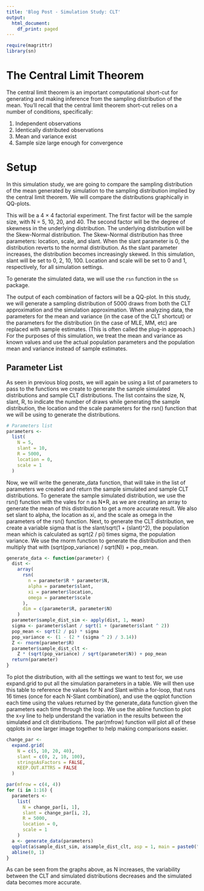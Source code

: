 ```yaml
---
title: 'Blog Post - Simulation Study: CLT'
output:
  html_document:
    df_print: paged
---
```


```r
require(magrittr)
library(sn)
```


# The Central Limit Theorem

The central limit theorem is an important computational short-cut for
generating and making inference from the sampling distribution of the
mean. You’ll recall that the central limit theorem short-cut relies on a
number of conditions, specifically:

1.  Independent observations
2.  Identically distributed observations
3.  Mean and variance exist
4.  Sample size large enough for convergence

# Setup

In this simulation study, we are going to compare the sampling
distribution of the mean generated by simulation to the sampling
distribution implied by the central limit theorem. We will compare the
distributions graphically in QQ-plots.

This will be a 4 × 4 factorial experiment. The first factor will be the
sample size, with N = 5, 10, 20, and 40. The second factor will be the
degree of skewness in the underlying distribution. The underlying
distribution will be the Skew-Normal distribution. The Skew-Normal
distribution has three parameters: location, scale, and slant. When the
slant parameter is 0, the distribution reverts to the normal
distribution. As the slant parameter increases, the distribution becomes
increasingly skewed. In this simulation, slant will be set to 0, 2, 10,
100. Location and scale will be set to 0 and 1, respectively, for all simulation
settings.

To generate the simulated data, we will use the `rsn` function in the `sn` package.

The output of each combination of factors will be a QQ-plot. In this study, we will generate a
sampling distribution of 5000 draws from both the CLT approximation and
the simulation approximation. When analyzing data, the parameters for
the mean and variance (in the case of the CLT shortcut) or the
parameters for the distribution (in the case of MLE, MM, etc) are
replaced with sample estimates. (This is often called the plug-in
approach.) For the purposes of this simulation, we treat the mean and
variance as known values and use the actual population parameters and
the population mean and variance instead of sample estimates.

## Parameter List 

As seen in previous blog posts, we will again be using a list of parameters to pass to the functions we create to generate the sample simulated distributions and sample CLT distributions. The list contains the size, N, slant, R, to indicate the number of draws while generating the sample distribution, the location and the scale parameters for the rsn() function that we will be using to generate the distributions.

```r
# Parameters list
parameters <-
  list(
    N = 5,
    slant = 10,
    R = 5000,
    location = 0,
    scale = 1
  )
```

Now, we will write the generate_data function, that will take in the list of parameters we created and return the sample simulated and sample CLT distributions. To generate the sample simulated distribution, we use the rsn() function with the vales for n as N*R, as we are creating an array to generate the mean of this distribution to get a more accurate result. We also set slant to alpha, the location as xi, and the scale as omega in the parameters of the rsn() function. Next, to generate the CLT distribution, we create a variable sigma that is the slant/sqrt(1 + (slant)^2), the population mean which is calculated as sqrt(2 / pi) times sigma, the population variance. We use the rnorm function to generate the distribution and then multiply that with (sqrt(pop_variance) / sqrt(N)) + pop_mean. 

```r
generate_data <- function(parameter) {
  dist <-
    array(
      rsn(
        n = parameter$R * parameter$N,
        alpha = parameter$slant,
        xi = parameter$location,
        omega = parameter$scale
      ),
      dim = c(parameter$R, parameter$N)
    )
  parameter$sample_dist_sim <- apply(dist, 1, mean)
  sigma <- parameter$slant / sqrt(1 + (parameter$slant ^ 2))
  pop_mean <- sqrt(2 / pi) * sigma
  pop_variance <- (1 - (2 * (sigma ^ 2) / 3.14))
  Z <- rnorm(parameter$R)
  parameter$sample_dist_clt <-
    Z * (sqrt(pop_variance) / sqrt(parameter$N)) + pop_mean
  return(parameter)
}
```

To plot the distribution, with all the settings we want to test for, we use expand.grid to put all the simulation parameters in a table. We will then use this table to reference the values for N and Slant within a for-loop, that runs 16 times (once for each N-Slant combination), and use the qqplot function each time using the values returned by the generate_data function given the parameters each time through the loop. We use the abline function to plot the x=y line to help understand the variation in the results between the simulated and clt distributions. The par(mfrow) function will plot all of these qqplots in one larger image together to help making comparisons easier. 

```r
change_par <-
  expand.grid(
    N = c(5, 10, 20, 40),
    slant = c(0, 2, 10, 100),
    stringsAsFactors = FALSE,
    KEEP.OUT.ATTRS = FALSE
  )

par(mfrow = c(4, 4))
for (i in 1:16) {
  parameters <-
    list(
      N = change_par[i, 1],
      slant = change_par[i, 2],
      R = 5000,
      location = 0,
      scale = 1
    )
  a <- generate_data(parameters)
  qqplot(a$sample_dist_sim, a$sample_dist_clt, asp = 1, main = paste0("N = ", a$N, ", Slant = ", a$slant ), xlab = "Sample Simulated Distribution", ylab = "Sample CLT Distribution")
  abline(0, 1)
}
```

As can be seen from the graphs above, as N increases, the variability between the CLT and simulated distributions decreases and the simulated data becomes more accurate. 